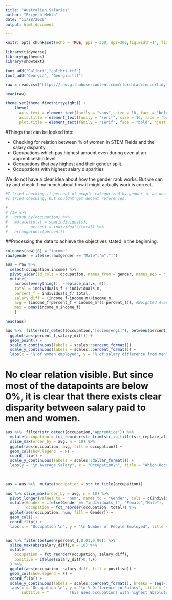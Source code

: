 ---
title: "Australian Salaries"
author: "Priyesh Mehta"
date: "11/28/2020"
output: html_document

---

```{r setup, include=FALSE}
knitr::opts_chunk$set(echo = TRUE, ppi = 300, dpi=300,fig.width=14, fig.height = 7)
```

```{r}

library(tidyverse)
library(ggthemes)
library(showtext)

font_add("Calibri","calibri.ttf")
font_add("Georgia", "Georgia.ttf")

raw = read.csv("https://raw.githubusercontent.com/rfordatascience/tidytuesday/master/data/2018/2018-04-23/week4_australian_salary.csv")

head(raw)

theme_set(theme_fivethirtyeight() + 
    theme(
      axis.text = element_text(family = "sans", size = 10, face = "bold"),
      axis.title = element_text(family = "serif", size = 16, face = "bold.italic"), 
      plot.title = element_text(family = "serif", face = "bold", hjust = 0.3, size = 20)))


```

#Things that can be looked into:

* Checking for relation between % of women in STEM Fields and the salary disparity.
* Occupations which pay highest amount even during even at an apprenticeship level.
* Occupations that pay highest and their gender split.
* Occupations with highest salary disparities

We do not have a  clear idea about how the gender rank works. But we can try and check if my hunch about how it might actually work is correct.


```{r}

#I tried checking if percent of people categorized by gender in an occupation determines the gender rank, but that wasn't it. I will look up work of other people as it seems to be an important variable and it shouldn't be ignored.
#I tried checking, but couldnt get decent references.

# 
# raw %>% 
#   group_by(occupation) %>% 
#   mutate(total = sum(individuals),
#          percent = individuals/total) %>% 
#   arrange(desc(percent))

```

##Processing the data to achieve the objectives stated in the beginning.

```{r}

colnames(raw)[6] = "income"
raw$gender = ifelse(raw$gender == "Male","m","f")

aus = raw %>% 
  select(occupation:income) %>% 
  pivot_wider(id_cols = occupation, names_from = gender, names_sep = "_", values_from = c(individuals, income)) %>% 
  mutate(
    across(everything(), ~replace_na(.x, 0)),
    total = individuals_f + individuals_m,
    percent_f = individuals_f/ total,
    salary_diff = (income_f-income_m)/income_m,
    avg = (income_f*percent_f + income_m*(1-percent_f)), #Weighted Average
    max = pmax(income_m,income_f)
    )

head(aus)

```


```{r }

aus %>%  filter(str_detect(occupation,"[scien|engi]"), between(percent_f, 0.01, 0.99)) %>% 
  ggplot(aes(percent_f,salary_diff)) +
  geom_point() +
  scale_x_continuous(labels = scales::percent_format()) +
  scale_y_continuous(labels = scales::percent_format()) +
  labs(x = "% of women employed", y = "% of salary difference from men", title = "Relation between % of women employed in a STEM Field and % difference in Salary from Men")


```
# No clear relation visible. But since most of the datapoints are below 0%, it is clear that there exists clear disparity between salary paid to men and women.



```{r}

aus %>%  filter(str_detect(occupation,"Apprentice")) %>% 
  mutate(occupation = fct_reorder(str_trim(str_to_title(str_replace_all(occupation, "(Apprentice|or|trainee|[:punct:])",""))), avg)) %>% 
  slice_max(order_by = avg, n = 10) %>% 
  ggplot(aes(occupation, avg, fill = occupation)) + 
  geom_col(show.legend  = F) +
  coord_flip() +
  scale_y_continuous(labels = scales::dollar_format()) +
  labs(y = "\n Average Salary", x = "Occupation\n", title = "Which Occupations pay highest salary at an Apprenticeship/Trainee level ?", subtitle = " Average calculated as an weighted average of salary to Men and Women.")
  
  
```


```{r}
aus = aus %>%  mutate(occupation = str_to_title(occupation))

aus %>% slice_max(order_by = avg, n = 10) %>% 
  pivot_longer(values_to = "num", names_to = "Gender", cols = c(individuals_f,individuals_m)) %>%
  mutate(Gender = ifelse(Gender == "individuals_f", "Female","Male"),
         occupation = fct_reorder(occupation, total)) %>% 
  ggplot(aes(occupation, num, fill = Gender)) +
  geom_col() +
  coord_flip() +
  labs(x = "Occupation \n", y = "\n Number of People Employed", title = "Getting the Composition of Male and Female in Highest Paying Jobs")



```

```{r}

aus %>% filter(between(percent_f,0.01,0.99)) %>%  
  slice_max(abs(salary_diff),n = 10) %>% 
  mutate(
    occupation = fct_reorder(occupation, salary_diff),
    positive = ifelse(salary_diff>0,T,F)
  ) %>% 
  ggplot(aes(occupation, salary_diff, fill = positive)) +
  geom_col(show.legend = F) +
  coord_flip() +
  scale_y_continuous(labels = scales::percent_format(), breaks = seq(-1,2.5,0.5)) +
  labs(x = "Occupation \n", y = "\n % Difference in Salary", title = "How much % less/more do Women make as compared to their Male Counterparts ?",
       subtitle = "         This uses occupations with highest absolute percentage difference in salaries between both the genders.")


```

